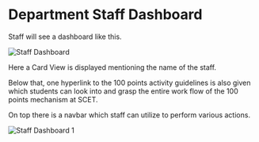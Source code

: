 # Department Staff Dashboard

Staff will see a dashboard like this. 

![Staff Dashboard](src/assets/staff/dashboard.png)

Here a Card View is displayed mentioning the name of the staff.

Below that, one hyperlink to the 100 points activity guidelines is also given which students can look into and grasp the entire work flow of the 100 points mechanism at SCET.

On top there is a navbar which staff can utilize to perform various actions.

![Staff Dashboard 1](src/assets/staff/dashboard1.png)
